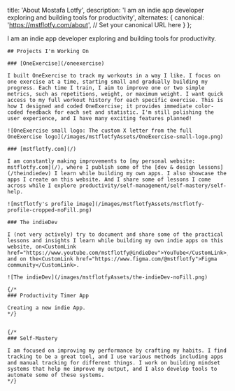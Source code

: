   title: 'About Mostafa Lotfy',
  description: 'I am an indie app developer exploring and building tools for productivity',
  alternates: {
    canonical: 'https://mstflotfy.com/about', // Set your canonical URL here
  }
};



<main>
  <PageHeader title="About" subtitle="Mostafa Lotfy" />
  <Article>
   I am an indie app developer exploring and building tools for productivity.

    ## Projects I'm Working On
    
    ### [OneExercise](/oneexercise)

    I built OneExercise to track my workouts in a way I like. I focus on one exercise at a time, starting small and gradually building my progress. Each time I train, I aim to improve one or two simple metrics, such as repetitions, weight, or maximum weight. I want quick access to my full workout history for each specific exercise. This is how I designed and coded OneExercise; it provides immediate color-coded feedback for each set and statistic. I'm still polishing the user experience, and I have many exciting features planned!

    ![OneExercise small logo: The custom X letter from the full OneExercise logo](/images/mstflotfyAssets/OneExercise-small-logo.png) 
    
    ### [mstflotfy.com](/)

    I am constantly making improvements to [my personal website: mstflotfy.com](/), where I publish some of the [dev & design lessons](/theindiedev) I learn while building my own apps. I also showcase the apps I create on this website. And I share some of lessons I come across while I explore productivity/self-management/self-mastery/self-help.

    ![mstflotfy's profile image](/images/mstflotfyAssets/mstflotfy-profile-cropped-noFill.png)

    ### The indieDev

    I (not very actively) try to document and share some of the practical lessons and insights I learn while building my own indie apps on this website, on<CustomLink href="https://www.youtube.com/mstflotfy@indieDev">YouTube</CustomLink>, and on the<CustomLink href="https://www.figma.com/@mstflotfy">Figma community</CustomLink>.

    ![The indieDev](/images/mstflotfyAssets/the-indieDev-noFill.png)

    {/* 
    ### Productivity Timer App

    Creating a new indie App. 
    */}


    {/* 
    ### Self-Mastery

    I am focused on improving my performance by crafting my habits. I find tracking to be a great tool, and I use various methods including apps and manual tracking for different things. I work on building mindset systems that help me improve my output, and I also develop tools to automate some of these systems. 
    */}

  </Article>
</main>